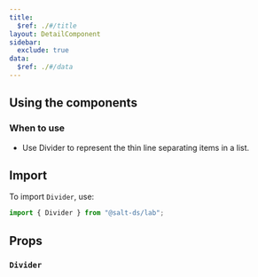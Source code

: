 ```yaml
---
title:
  $ref: ./#/title
layout: DetailComponent
sidebar:
  exclude: true
data:
  $ref: ./#/data
---
```


## Using the components

### When to use

- Use Divider to represent the thin line separating items in a list.

## Import

To import `Divider`, use:

```js
import { Divider } from "@salt-ds/lab";
```

## Props

### `Divider`

<PropsTable packageName="lab" componentName="Divider" />
